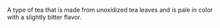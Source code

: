 A type of tea that is made from unoxidized tea leaves and is pale in color with a slightly bitter flavor.

